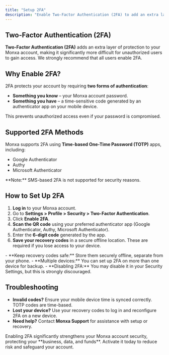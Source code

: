 ```yaml
---
title: "Setup 2FA"
description: "Enable Two-Factor Authentication (2FA) to add an extra layer of protection to your Monxa account and secure access with a time-based code from your authenticator app"
---
```


## Two-Factor Authentication (2FA)

**Two-Factor Authentication (2FA)** adds an extra layer of protection to your Monxa account, making it significantly more difficult for unauthorized users to gain access. We strongly recommend that all users enable 2FA.

## Why Enable 2FA?

2FA protects your account by requiring **two forms of authentication**:

- **Something you know** – your Monxa account password.
- **Something you have** – a time-sensitive code generated by an authenticator app on your mobile device.

This prevents unauthorized access even if your password is compromised.

## Supported 2FA Methods

Monxa supports 2FA using **Time-based One-Time Password (TOTP)** apps, including:

- Google Authenticator
- Authy
- Microsoft Authenticator

<Danger>
  **Note:** SMS-based 2FA is not supported for security reasons.
</Danger>

## How to Set Up 2FA

1. **Log in** to your Monxa account.
2. Go to **Settings \> Profile \> Security \> Two-Factor Authentication**.
3. Click **Enable 2FA**.
4. **Scan the QR code** using your preferred authenticator app (Google Authenticator, Authy, Microsoft Authenticator).
5. Enter the **6-digit code** generated by the app.
6. **Save your recovery codes** in a secure offline location. These are required if you lose access to your device.

<Tip>
  - **Keep recovery codes safe:** Store them securely offline, separate from your phone.
  - **Multiple devices:** You can set up 2FA on more than one device for backup.
  - **Disabling 2FA:** You may disable it in your Security Settings, but this is strongly discouraged.
</Tip>

## Troubleshooting

- **Invalid codes?** Ensure your mobile device time is synced correctly. TOTP codes are time-based.
- **Lost your device?** Use your recovery codes to log in and reconfigure 2FA on a new device.
- **Need help?** Contact **Monxa Support** for assistance with setup or recovery.

<Check>
  Enabling 2FA significantly strengthens your Monxa account security, protecting your **business, data, and funds**. Activate it today to reduce risk and safeguard your account.
</Check>
